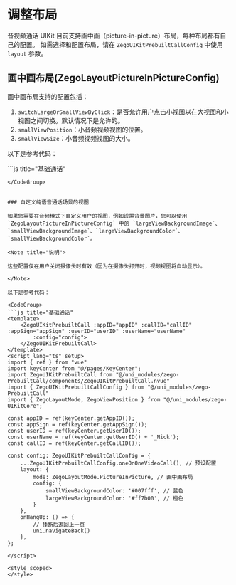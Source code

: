 # 调整布局


音视频通话 UIKit 目前支持画中画（picture-in-picture）布局，每种布局都有自己的配置。
如需选择和配置布局，请在 `ZegoUIKitPrebuiltCallConfig` 中使用 `layout` 参数。

## 画中画布局(ZegoLayoutPictureInPictureConfig)

画中画布局支持的配置包括：

1. `switchLargeOrSmallViewByClick`：是否允许用户点击小视图以在大视图和小视图之间切换。默认情况下是允许的。
2. `smallViewPosition`：小音频视频视图的位置。
3. `smallViewSize`：小音频视频视图的大小。

以下是参考代码：

<CodeGroup>
```js title="基础通话"
<template>
    <ZegoUIKitPrebuiltCall :appID="appID" :callID="callID" :appSign="appSign" :userID="userID" :userName="userName"
        :config="config">
    </ZegoUIKitPrebuiltCall>
</template>
<script lang="ts" setup>
import { ref } from "vue"
import keyCenter from "@/pages/KeyCenter";
import ZegoUIKitPrebuiltCall from "@/uni_modules/zego-PrebuiltCall/components/ZegoUIKitPrebuiltCall.nvue"
import { ZegoUIKitPrebuiltCallConfig } from "@/uni_modules/zego-PrebuiltCall"
import { ZegoLayoutMode, ZegoViewPosition } from "@/uni_modules/zego-UIKitCore";

const appID = ref(keyCenter.getAppID());
const appSign = ref(keyCenter.getAppSign());
const userID = ref(keyCenter.getUserID());
const userName = ref(keyCenter.getUserID() + '_Nick');
const callID = ref(keyCenter.getCallID());

const config: ZegoUIKitPrebuiltCallConfig = {
    ...ZegoUIKitPrebuiltCallConfig.oneOnOneVideoCall(), // 预设配置
    layout: {
        mode: ZegoLayoutMode.PictureInPicture, // 画中画布局
        config: {
            smallViewPosition: ZegoViewPosition.TopLeft, // 小的视图显示在左上角
            switchLargeOrSmallViewByClick: true, // 点击小图会交换大小视图的画面
        }
    },
    onHangUp: () => {
        // 挂断后返回上一页
        uni.navigateBack()
    },
};

</script>

<style scoped>
</style>

```
</CodeGroup>


### 自定义纯语音通话场景的视图

如果您需要在音频模式下自定义用户的视图，例如设置背景图片，您可以使用 `ZegoLayoutPictureInPictureConfig` 中的 `largeViewBackgroundImage`、`smallViewBackgroundImage`、`largeViewBackgroundColor`、`smallViewBackgroundColor`。

<Note title="说明">

这些配置仅在用户关闭摄像头时有效（因为在摄像头打开时，视频视图将自动显示）。

</Note>

以下是参考代码：

<CodeGroup>
```js title="基础通话"
<template>
    <ZegoUIKitPrebuiltCall :appID="appID" :callID="callID" :appSign="appSign" :userID="userID" :userName="userName"
        :config="config">
    </ZegoUIKitPrebuiltCall>
</template>
<script lang="ts" setup>
import { ref } from "vue"
import keyCenter from "@/pages/KeyCenter";
import ZegoUIKitPrebuiltCall from "@/uni_modules/zego-PrebuiltCall/components/ZegoUIKitPrebuiltCall.nvue"
import { ZegoUIKitPrebuiltCallConfig } from "@/uni_modules/zego-PrebuiltCall"
import { ZegoLayoutMode, ZegoViewPosition } from "@/uni_modules/zego-UIKitCore";

const appID = ref(keyCenter.getAppID());
const appSign = ref(keyCenter.getAppSign());
const userID = ref(keyCenter.getUserID());
const userName = ref(keyCenter.getUserID() + '_Nick');
const callID = ref(keyCenter.getCallID());

const config: ZegoUIKitPrebuiltCallConfig = {
    ...ZegoUIKitPrebuiltCallConfig.oneOnOneVideoCall(), // 预设配置
    layout: {
        mode: ZegoLayoutMode.PictureInPicture, // 画中画布局
        config: {
            smallViewBackgroundColor: '#007fff', // 蓝色
            largeViewBackgroundColor: '#ff7b00', // 橙色
        }
    },
    onHangUp: () => {
        // 挂断后返回上一页
        uni.navigateBack()
    },
};

</script>

<style scoped>
</style>

```
</CodeGroup>

